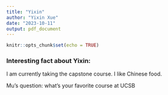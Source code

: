 ```yaml
---
title: "Yixin"
author: "Yixin Xue"
date: "2023-10-11"
output: pdf_document
---
```


```r
knitr::opts_chunk$set(echo = TRUE)
```

### Interesting fact about Yixin: 
I am currently taking the capstone course.
I like Chinese food.

Mu's question: what's your favorite course at UCSB


